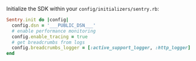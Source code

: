 Initialize the SDK within your `config/initializers/sentry.rb`:

<SignInNote />

```ruby {filename:config/initializers/sentry.rb}
Sentry.init do |config|
  config.dsn = '___PUBLIC_DSN___'
  # enable performance monitoring
  config.enable_tracing = true
  # get breadcrumbs from logs
  config.breadcrumbs_logger = [:active_support_logger, :http_logger]
end
```
